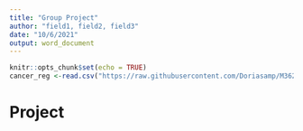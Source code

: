 ```yaml
---
title: "Group Project"
author: "field1, field2, field3"
date: "10/6/2021"
output: word_document
---
```


```r
knitr::opts_chunk$set(echo = TRUE)
cancer_reg <-read.csv("https://raw.githubusercontent.com/Doriasamp/M362/main/cancer_reg.csv", header = TRUE)
```

# Project

